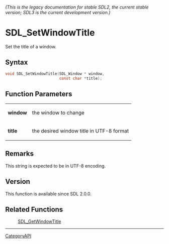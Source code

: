====== (This is the legacy documentation for stable SDL2, the current stable version; SDL3 is the current development version.) ======
= SDL_SetWindowTitle =

Set the title of a window.

== Syntax ==

<syntaxhighlight lang='c'>
void SDL_SetWindowTitle(SDL_Window * window,
                        const char *title);
</syntaxhighlight>

== Function Parameters ==

{|
|'''window'''
|the window to change
|-
|'''title'''
|the desired window title in UTF-8 format
|}

== Remarks ==

This string is expected to be in UTF-8 encoding.

== Version ==

This function is available since SDL 2.0.0.

== Related Functions ==

:[[SDL_GetWindowTitle]]

----
[[CategoryAPI]]


